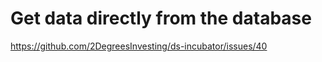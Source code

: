 # Get data directly from the database 

<https://github.com/2DegreesInvesting/ds-incubator/issues/40>
